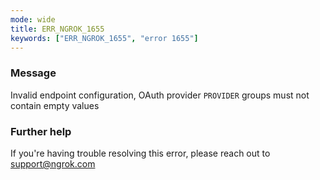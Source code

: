 ```yaml
---
mode: wide
title: ERR_NGROK_1655
keywords: ["ERR_NGROK_1655", "error 1655"]
---
```



### Message

Invalid endpoint configuration, OAuth provider `PROVIDER` groups must not contain empty values

<ErrorDetails />

### Further help

If you're having trouble resolving this error, please reach out to [support@ngrok.com](mailto:support@ngrok.com?subject=Help%20with%20ERR_NGROK_1655)
